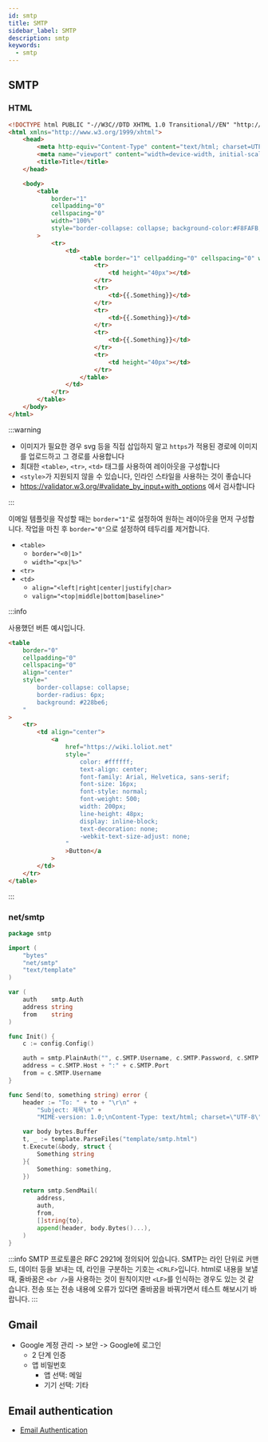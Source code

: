 ```yaml
---
id: smtp
title: SMTP
sidebar_label: SMTP
description: smtp
keywords:
  - smtp
---
```


## SMTP

### HTML

```html
<!DOCTYPE html PUBLIC "-//W3C//DTD XHTML 1.0 Transitional//EN" "http://www.w3.org/TR/xhtml1/DTD/xhtml1-transitional.dtd">
<html xmlns="http://www.w3.org/1999/xhtml">
	<head>
		<meta http-equiv="Content-Type" content="text/html; charset=UTF-8" />
		<meta name="viewport" content="width=device-width, initial-scale=1.0" />
		<title>Title</title>
	</head>

	<body>
		<table
			border="1"
			cellpadding="0"
			cellspacing="0"
			width="100%"
			style="border-collapse: collapse; background-color:#F8FAFB;"
		>
			<tr>
				<td>
					<table border="1" cellpadding="0" cellspacing="0" width="600" style="margin: 0 auto;">
						<tr>
							<td height="40px"></td>
						</tr>
						<tr>
							<td>{{.Something}}</td>
						</tr>
						<tr>
							<td>{{.Something}}</td>
						</tr>
						<tr>
							<td>{{.Something}}</td>
						</tr>
						<tr>
							<td height="40px"></td>
						</tr>
					</table>
				</td>
			</tr>
		</table>
	</body>
</html>
```

:::warning

- 이미지가 필요한 경우 svg 등을 직접 삽입하지 말고 `https`가 적용된 경로에 이미지를 업로드하고 그 경로를 사용합니다
- 최대한 `<table>`, `<tr>`, `<td>` 태그를 사용하여 레이아웃을 구성합니다
- `<style>`가 지원되지 않을 수 있습니다, 인라인 스타일을 사용하는 것이 좋습니다
- https://validator.w3.org/#validate_by_input+with_options 에서 검사합니다

:::

이메일 템플릿을 작성할 때는 `border="1"`로 설정하여 원하는 레이아웃을 먼저 구성합니다. 작업을 마친 후 `border="0"`으로 설정하여 테두리를 제거합니다.

- `<table>`
  - `border="<0|1>"`
  - `width="<px|%>"`
- `<tr>`
- `<td>`
  - `align="<left|right|center|justify|char>`
  - `valign="<top|middle|bottom|baseline>"`

:::info

사용했던 버튼 예시입니다.

```html
<table
	border="0"
	cellpadding="0"
	cellspacing="0"
	align="center"
	style="
		border-collapse: collapse;
		border-radius: 6px;
		background: #228be6;
	"
>
	<tr>
		<td align="center">
			<a
				href="https://wiki.loliot.net"
				style="
					color: #ffffff;
					text-align: center;
					font-family: Arial, Helvetica, sans-serif;
					font-size: 16px;
					font-style: normal;
					font-weight: 500;
					width: 200px;
					line-height: 48px;
					display: inline-block;
					text-decoration: none;
					-webkit-text-size-adjust: none;
				"
				>Button</a
			>
		</td>
	</tr>
</table>
```

:::

### net/smtp

```go
package smtp

import (
	"bytes"
	"net/smtp"
	"text/template"
)

var (
	auth    smtp.Auth
	address string
	from    string
)

func Init() {
	c := config.Config()

	auth = smtp.PlainAuth("", c.SMTP.Username, c.SMTP.Password, c.SMTP.Host)
	address = c.SMTP.Host + ":" + c.SMTP.Port
	from = c.SMTP.Username
}

func Send(to, something string) error {
	header := "To: " + to + "\r\n" +
		"Subject: 제목\n" +
		"MIME-version: 1.0;\nContent-Type: text/html; charset=\"UTF-8\";\n\n"

	var body bytes.Buffer
	t, _ := template.ParseFiles("template/smtp.html")
	t.Execute(&body, struct {
		Something string
	}{
		Something: something,
	})

	return smtp.SendMail(
		address,
		auth,
		from,
		[]string{to},
		append(header, body.Bytes()...),
	)
}
```

:::info
SMTP 프로토콜은 RFC 2921에 정의되어 있습니다. SMTP는 라인 단위로 커맨드, 데이터 등을 보내는 데, 라인을 구분하는 기호는 `<CRLF>`입니다. html로 내용을 보낼 때, 줄바꿈은 `<br />`을 사용하는 것이 원칙이지만 `<LF>`를 인식하는 경우도 있는 것 같습니다. 전송 또는 전송 내용에 오류가 있다면 줄바꿈을 바꿔가면서 테스트 해보시기 바랍니다.
:::

## Gmail

- Google 계정 관리 -\> 보안 -\> Google에 로그인
  - 2 단계 인증
  - 앱 비밀번호
    - 앱 선택: 메일
    - 기기 선택: 기타

## Email authentication

- [Email Authentication](/docs/lang/design/protocol/email/authentication.mdx)
